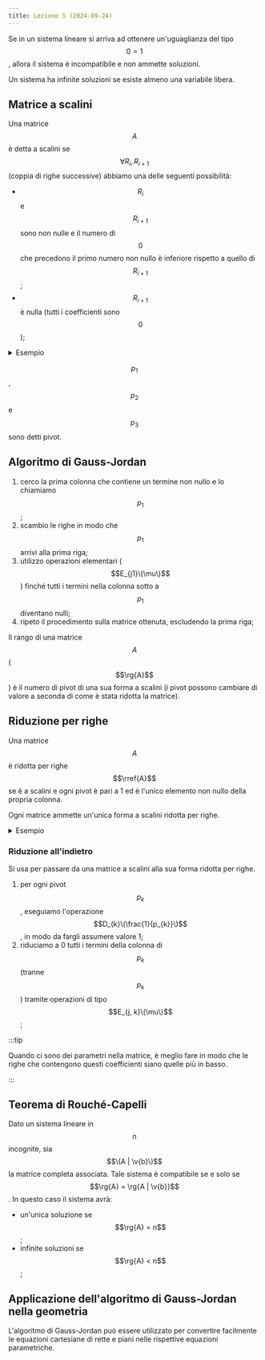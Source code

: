 ```yaml
---
title: Lezione 5 (2024-09-24)
---
```



Se in un sistema lineare si arriva ad ottenere un'uguaglianza del tipo
$$0 = 1$$, allora il sistema è incompatibile e non ammette soluzioni.

Un sistema ha infinite soluzioni se esiste almeno una variabile libera.

## Matrice a scalini

Una matrice $$A$$ è detta a scalini se $$\forall R_{i}, R_{i + 1}$$ (coppia di
righe successive) abbiamo una delle seguenti possibilità:

- $$R_{i}$$ e $$R_{i + 1}$$ sono non nulle e il numero di $$0$$ che precedono il
  primo numero non nullo è inferiore rispetto a quello di $$R_{i + 1}$$;
- $$R_{i + 1}$$ è nulla (tutti i coefficienti sono $$0$$);

<details>
<summary>Esempio</summary>

$$
A = \matrix{
p_{1} & *     & * & *     \\
0     & p_{2} & * & *     \\
0     & 0     & 0 & p_{4}
}
$$

Un $$*$$ indica un qualsiasi numero.

$$A$$ è una matrice a scalini (gli $$0$$ sembrano degli scalini).

</details>

$$p_{1}$$, $$p_{2}$$ e $$p_{3}$$ sono detti pivot.

## Algoritmo di Gauss-Jordan

<Steps>

1. cerco la prima colonna che contiene un termine non nullo e lo chiamiamo
   $$p_{1}$$;
2. scambio le righe in modo che $$p_{1}$$ arrivi alla prima riga;
3. utilizzo operazioni elementari ($$E_{j1}\(\mu\)$$) finché tutti i termini
   nella colonna sotto a $$p_{1}$$ diventano nulli;
4. ripeto il procedimento sulla matrice ottenuta, escludendo la prima riga;

</Steps>

Il rango di una matrice $$A$$ ($$\rg{A}$$) è il numero di pivot di una sua forma
a scalini (i pivot possono cambiare di valore a seconda di come è stata ridotta
la matrice).

## Riduzione per righe

Una matrice $$A$$ è ridotta per righe $$\rref{A}$$ se è a scalini e ogni pivot è
pari a 1 ed è l'unico elemento non nullo della propria colonna.

Ogni matrice ammette un'unica forma a scalini ridotta per righe.

<details>
<summary>Esempio</summary>

$$
\rref{A} = \matrix{
1 & 0 & 0 \\
0 & 1 & 0 \\
0 & 0 & 1
}
$$

</details>

### Riduzione all'indietro

Si usa per passare da una matrice a scalini alla sua forma ridotta per righe.

<Steps>

1. per ogni pivot $$p_{k}$$, eseguiamo l'operazione
   $$D_{k}\(\frac{1}{p_{k}}\)$$, in modo da fargli assumere valore 1;
2. riduciamo a 0 tutti i termini della colonna di $$p_{k}$$ (tranne $$p_{k}$$)
   tramite operazioni di tipo $$E_{j, k}\(\mu\)$$;

</Steps>

:::tip

Quando ci sono dei parametri nella matrice, è meglio fare in modo che le righe
che contengono questi coefficienti siano quelle più in basso.

:::

## Teorema di Rouché-Capelli

Dato un sistema lineare in $$n$$ incognite, sia $$\(A | \v{b}\)$$ la matrice
completa associata. Tale sistema è compatibile se e solo se
$$\rg{A} = \rg{A | \v{b}}$$. In questo caso il sistema avrà:

- un'unica soluzione se $$\rg{A} = n$$;
- infinite soluzioni se $$\rg{A} < n$$;

## Applicazione dell'algoritmo di Gauss-Jordan nella geometria

L'algoritmo di Gauss-Jordan può essere utilizzato per convertire facilmente le
equazioni cartesiane di rette e piani nelle rispettive equazioni parametriche.
